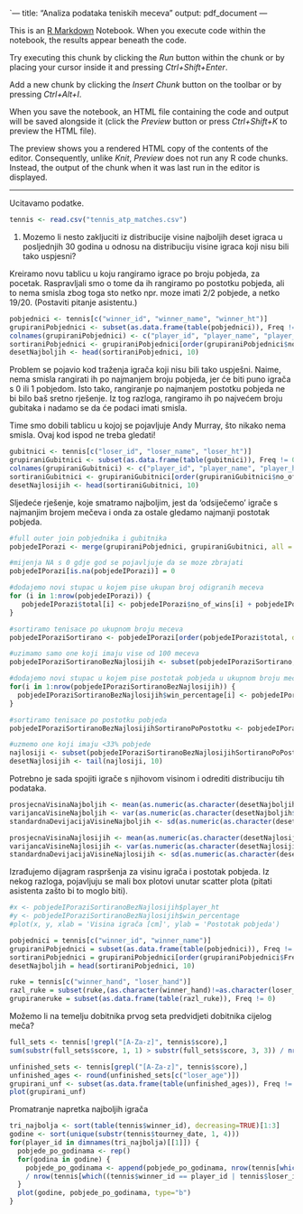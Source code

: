 `---
title: "Analiza podataka teniskih meceva"
output: pdf_document
---

This is an [R Markdown](http://rmarkdown.rstudio.com) Notebook. When you execute code within the notebook, the results appear beneath the code. 

Try executing this chunk by clicking the *Run* button within the chunk or by placing your cursor inside it and pressing *Ctrl+Shift+Enter*. 


Add a new chunk by clicking the *Insert Chunk* button on the toolbar or by pressing *Ctrl+Alt+I*.

When you save the notebook, an HTML file containing the code and output will be saved alongside it (click the *Preview* button or press *Ctrl+Shift+K* to preview the HTML file).

The preview shows you a rendered HTML copy of the contents of the editor. Consequently, unlike *Knit*, *Preview* does not run any R code chunks. Instead, the output of the chunk when it was last run in the editor is displayed.

----------------------------------------------------------------------------------------------------------------------

Ucitavamo podatke.

```r
tennis <- read.csv("tennis_atp_matches.csv")
```

1) Mozemo li nesto zakljuciti iz distribucije visine najboljih deset igraca u posljednjih 30 godina u odnosu
na distribuciju visine igraca koji nisu bili tako uspjesni?

Kreiramo novu tablicu u koju rangiramo igrace po broju pobjeda, za pocetak. Raspravljali smo o tome da ih rangiramo po postotku pobjeda, ali to nema smisla zbog toga sto netko npr. moze imati 2/2 pobjede, a netko 19/20. (Postaviti pitanje asistentu.)

```r
pobjednici <- tennis[c("winner_id", "winner_name", "winner_ht")]
grupiraniPobjednici <- subset(as.data.frame(table(pobjednici)), Freq != 0)
colnames(grupiraniPobjednici) <- c("player_id", "player_name", "player_ht", "no_of_wins")
sortiraniPobjednici <- grupiraniPobjednici[order(grupiraniPobjednici$no_of_wins, decreasing = TRUE),]
desetNajboljih <- head(sortiraniPobjednici, 10)
```

Problem se pojavio kod traženja igrača koji nisu bili tako uspješni. Naime, nema smisla rangirati ih po najmanjem broju pobjeda, jer će biti puno igrača s 0 ili 1 pobjedom. Isto tako, rangiranje po najmanjem postotku pobjeda ne bi bilo baš sretno rješenje. Iz tog razloga, rangiramo ih po najvećem broju gubitaka i nadamo se da će podaci imati smisla.

Time smo dobili tablicu u kojoj se pojavljuje Andy Murray, što nikako nema smisla. Ovaj kod ispod ne treba gledati!

```r
gubitnici <- tennis[c("loser_id", "loser_name", "loser_ht")]
grupiraniGubitnici <- subset(as.data.frame(table(gubitnici)), Freq != 0)
colnames(grupiraniGubitnici) <- c("player_id", "player_name", "player_ht", "no_of_losses")
sortiraniGubitnici <- grupiraniGubitnici[order(grupiraniGubitnici$no_of_losses, decreasing = TRUE),]
desetNajlosijih <- head(sortiraniGubitnici, 10)
```

Sljedeće rješenje, koje smatramo najboljim, jest da 'odsiječemo' igrače s najmanjim brojem mečeva i onda za ostale gledamo najmanji postotak pobjeda.

```r
#full outer join pobjednika i gubitnika
pobjedeIPorazi <- merge(grupiraniPobjednici, grupiraniGubitnici, all = TRUE)

#mijenja NA s 0 gdje god se pojavljuje da se moze zbrajati
pobjedeIPorazi[is.na(pobjedeIPorazi)] = 0

#dodajemo novi stupac u kojem pise ukupan broj odigranih meceva
for (i in 1:nrow(pobjedeIPorazi)) {
   pobjedeIPorazi$total[i] <- pobjedeIPorazi$no_of_wins[i] + pobjedeIPorazi$no_of_losses[i]
}

#sortiramo tenisace po ukupnom broju meceva
pobjedeIPoraziSortirano <- pobjedeIPorazi[order(pobjedeIPorazi$total, decreasing = TRUE),]

#uzimamo samo one koji imaju vise od 100 meceva
pobjedeIPoraziSortiranoBezNajlosijih <- subset(pobjedeIPoraziSortirano, pobjedeIPoraziSortirano$total >= 100)

#dodajemo novi stupac u kojem pise postotak pobjeda u ukupnom broju meceva
for(i in 1:nrow(pobjedeIPoraziSortiranoBezNajlosijih)) {
  pobjedeIPoraziSortiranoBezNajlosijih$win_percentage[i] <- pobjedeIPoraziSortiranoBezNajlosijih$no_of_wins[i] / pobjedeIPoraziSortiranoBezNajlosijih$total[i]
}

#sortiramo tenisace po postotku pobjeda
pobjedeIPoraziSortiranoBezNajlosijihSortiranoPoPostotku <- pobjedeIPoraziSortiranoBezNajlosijih[order(pobjedeIPoraziSortiranoBezNajlosijih$win_percentage, decreasing = TRUE),]

#uzmemo one koji imaju <33% pobjede
najlosiji <- subset(pobjedeIPoraziSortiranoBezNajlosijihSortiranoPoPostotku, pobjedeIPoraziSortiranoBezNajlosijihSortiranoPoPostotku$win_percentage <= 0.34)
desetNajlosijih <- tail(najlosiji, 10)
```

Potrebno je sada spojiti igrače s njihovom visinom i odrediti distribuciju tih podataka.

```r
prosjecnaVisinaNajboljih <- mean(as.numeric(as.character(desetNajboljih$player_ht)))
varijancaVisineNajboljih <- var(as.numeric(as.character(desetNajboljih$player_ht)))
standardnaDevijacijaVisineNajboljih <- sd(as.numeric(as.character(desetNajboljih$player_ht)))
```

```r
prosjecnaVisinaNajlosijih <- mean(as.numeric(as.character(desetNajlosijih$player_ht)))
varijancaVisineNajlosijih <- var(as.numeric(as.character(desetNajlosijih$player_ht)))
standardnaDevijacijaVisineNajlosijih <- sd(as.numeric(as.character(desetNajlosijih$player_ht)))
```

Izrađujemo dijagram raspršenja za visinu igrača i postotak pobjeda. Iz nekog razloga, pojavljuju se mali box plotovi unutar scatter plota (pitati asistenta zašto bi to moglo biti).

```r
#x <- pobjedeIPoraziSortiranoBezNajlosijih$player_ht
#y <- pobjedeIPoraziSortiranoBezNajlosijih$win_percentage
#plot(x, y, xlab = 'Visina igrača [cm]', ylab = 'Postotak pobjeda')
```

```r
pobjednici = tennis[c("winner_id", "winner_name")]
grupiraniPobjednici = subset(as.data.frame(table(pobjednici)), Freq != 0)
sortiraniPobjednici = grupiraniPobjednici[order(grupiraniPobjednici$Freq, decreasing = TRUE),]
desetNajboljih = head(sortiraniPobjednici, 10)
```

```r
ruke = tennis[c("winner_hand", "loser_hand")]
razl_ruke = subset(ruke,(as.character(winner_hand)!=as.character(loser_hand) & as.character(loser_hand)!= "U" & as.character(winner_hand)!= "U" & as.character(loser_hand)!= "" & as.character(winner_hand)!= ""))
grupiraneruke = subset(as.data.frame(table(razl_ruke)), Freq != 0)
```

Možemo li na temelju dobitnika prvog seta predvidjeti dobitnika cijelog meča?

```r
full_sets <- tennis[!grepl("[A-Za-z]", tennis$score),]
sum(substr(full_sets$score, 1, 1) > substr(full_sets$score, 3, 3)) / nrow(full_sets)
```

```r
unfinished_sets <- tennis[grepl("[A-Za-z]", tennis$score),]
unfinished_ages <- round(unfinished_sets[c("loser_age")])
grupirani_unf <- subset(as.data.frame(table(unfinished_ages)), Freq != 0)
plot(grupirani_unf)
```

Promatranje napretka najboljih igrača

```r
tri_najbolja <- sort(table(tennis$winner_id), decreasing=TRUE)[1:3]
godine <- sort(unique(substr(tennis$tourney_date, 1, 4)))
for(player_id in dimnames(tri_najbolja)[[1]]) {
  pobjede_po_godinama <- rep()
  for(godina in godine) {
    pobjede_po_godinama <- append(pobjede_po_godinama, nrow(tennis[which(tennis$winner_id == player_id & substr(tennis$tourney_date, 1, 4) == godina),])
    / nrow(tennis[which((tennis$winner_id == player_id | tennis$loser_id == player_id) & substr(tennis$tourney_date, 1, 4) == godina),]))
  }
  plot(godine, pobjede_po_godinama, type="b")
}
```
